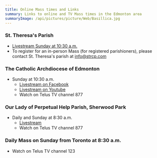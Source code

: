 ```yaml
---
title: Online Mass times and Links
summary: Links to online and TV Mass times in the Edmonton area
summaryImage: /api/pictures/picture/Web/Basillica.jpg
---
```


### St. Theresa's Parish

- [Livestream Sunday at 10:30 a.m.](https://www.youtube.com/channel/UCLOcoMAnBad-2buj_cDMZEQ)
- To register for an in-person Mass (for registered parishioners), please contact St. Theresa's parish at info@strcp.com

### The Catholic Archdiocese of Edmonton

- Sunday at 10:30 a.m.
  - [Livestream on Facebook](https://www.facebook.com/yegbasilica/live)
  - [Livestream on Youtube](https://www.youtube.com/channel/UC82hcTycgYSknf87reqGGKA/videos)
  - Watch on Telus TV channel 877

### Our Lady of Perpetual Help Parish, Sherwood Park

- Daily and Sunday at 8:30 a.m.
  - [Livestream](https://www.olph.ca/video/)
  - Watch on Telus TV channel 877

### Daily Mass on Sunday from Toronto at 8:30 a.m.

- Watch on Telus TV channel 123
